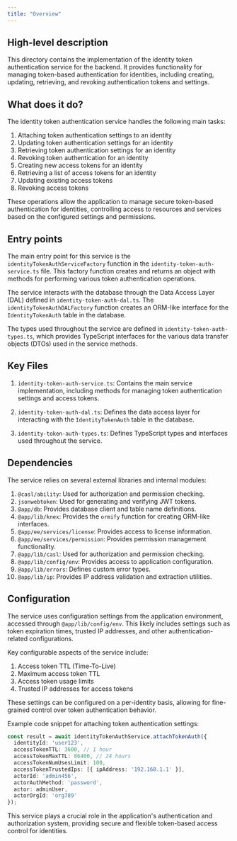 ```yaml
---
title: "Overview"
---
```


## High-level description
This directory contains the implementation of the identity token authentication service for the backend. It provides functionality for managing token-based authentication for identities, including creating, updating, retrieving, and revoking authentication tokens and settings.

## What does it do?
The identity token authentication service handles the following main tasks:

1. Attaching token authentication settings to an identity
2. Updating token authentication settings for an identity
3. Retrieving token authentication settings for an identity
4. Revoking token authentication for an identity
5. Creating new access tokens for an identity
6. Retrieving a list of access tokens for an identity
7. Updating existing access tokens
8. Revoking access tokens

These operations allow the application to manage secure token-based authentication for identities, controlling access to resources and services based on the configured settings and permissions.

## Entry points
The main entry point for this service is the `identityTokenAuthServiceFactory` function in the `identity-token-auth-service.ts` file. This factory function creates and returns an object with methods for performing various token authentication operations.

The service interacts with the database through the Data Access Layer (DAL) defined in `identity-token-auth-dal.ts`. The `identityTokenAuthDALFactory` function creates an ORM-like interface for the `IdentityTokenAuth` table in the database.

The types used throughout the service are defined in `identity-token-auth-types.ts`, which provides TypeScript interfaces for the various data transfer objects (DTOs) used in the service methods.

## Key Files
1. `identity-token-auth-service.ts`: Contains the main service implementation, including methods for managing token authentication settings and access tokens.

2. `identity-token-auth-dal.ts`: Defines the data access layer for interacting with the `IdentityTokenAuth` table in the database.

3. `identity-token-auth-types.ts`: Defines TypeScript types and interfaces used throughout the service.

## Dependencies
The service relies on several external libraries and internal modules:

1. `@casl/ability`: Used for authorization and permission checking.
2. `jsonwebtoken`: Used for generating and verifying JWT tokens.
3. `@app/db`: Provides database client and table name definitions.
4. `@app/lib/knex`: Provides the `ormify` function for creating ORM-like interfaces.
5. `@app/ee/services/license`: Provides access to license information.
6. `@app/ee/services/permission`: Provides permission management functionality.
7. `@app/lib/casl`: Used for authorization and permission checking.
8. `@app/lib/config/env`: Provides access to application configuration.
9. `@app/lib/errors`: Defines custom error types.
10. `@app/lib/ip`: Provides IP address validation and extraction utilities.

## Configuration
The service uses configuration settings from the application environment, accessed through `@app/lib/config/env`. This likely includes settings such as token expiration times, trusted IP addresses, and other authentication-related configurations.

Key configurable aspects of the service include:

1. Access token TTL (Time-To-Live)
2. Maximum access token TTL
3. Access token usage limits
4. Trusted IP addresses for access tokens

These settings can be configured on a per-identity basis, allowing for fine-grained control over token authentication behavior.

Example code snippet for attaching token authentication settings:

```typescript
const result = await identityTokenAuthService.attachTokenAuth({
  identityId: 'user123',
  accessTokenTTL: 3600, // 1 hour
  accessTokenMaxTTL: 86400, // 24 hours
  accessTokenNumUsesLimit: 100,
  accessTokenTrustedIps: [{ ipAddress: '192.168.1.1' }],
  actorId: 'admin456',
  actorAuthMethod: 'password',
  actor: adminUser,
  actorOrgId: 'org789'
});
```

This service plays a crucial role in the application's authentication and authorization system, providing secure and flexible token-based access control for identities.
